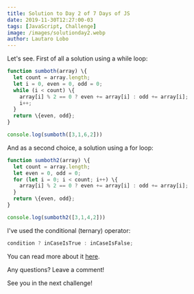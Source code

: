 ```yaml
---
title: Solution to Day 2 of 7 Days of JS
date: 2019-11-30T12:27:00-03
tags: [JavaScript, Challenge]
image: /images/solutionday2.webp
author: Lautaro Lobo
---
```


Let's see. First of all a solution using a while loop:

```javascript
function sumboth(array) \{
  let count = array.length;
  let i = 0, even = 0, odd = 0;
  while (i < count) \{
    array[i] % 2 == 0 ? even += array[i] : odd += array[i];
    i++;
  }
  return \{even, odd};
}

console.log(sumboth([3,1,6,2]))
```

And as a second choice, a solution using a for loop:

```javascript
function sumboth2(array) \{
  let count = array.length;
  let even = 0, odd = 0;
  for (let i = 0; i < count; i++) \{
    array[i] % 2 == 0 ? even += array[i] : odd += array[i];
  }
  return \{even, odd};
}

console.log(sumboth2([3,1,4,2]))
```

I've used the conditional (ternary) operator:

```javascript
condition ? inCaseIsTrue : inCaseIsFalse;
```

You can read more about it <a href="https://developer.mozilla.org/en-US/docs/Web/JavaScript/Reference/Operators/Conditional_Operator" target="_blank" title="conditional (ternary) operator">here</a>.

Any questions? Leave a comment!

See you in the next challenge!

<script type="application/ld+json">
\{
 "@context": "https://schema.org", 
 "@type": "BlogPosting",
 "url": "https://lautarolobo.xyz/blog/solution-to-day-2-of-7-days-of-js",
 "mainEntityOfPage": "https://lautarolobo.xyz/blog/solution-to-day-2-of-7-days-of-js",
 "headline": "Solution to Day 2 of 7 Days of JS",
 "alternativeHeadline": "Solution to Day 2 of 7 Days of JS",
 "genre": "JavaScript", 
 "keywords": [
  "javascript", 
  "challenge", 
  "programming"
],  
 "wordcount": "46",
 "datePublished": "2019-11-30",
 "dateCreated": "2019-11-30",
 "dateModified": "2024-06-25",
 "description": "This is the solutions to the second day of #7DaysJS",
 "isFamilyFriendly": "true",
 "image": "https://imgsafe.org/image/5709e8ceba",
 "publisher": \{
  "@type": "Organization",
  "name": "Lautaro Jordan Lobo Ravarotto",
  "url": "https://lautarolobo.xyz",
  "logo": \{  
   "@type": "ImageObject",
   "author": "Lautaro Jordan Lobo Ravarotto",
   "url": "https://imgsafe.org/image/5709e8ceba.png"
   }
  },
 "author": \{
  "@type": "Person",
  "name": "Lautaro Jordan Lobo Ravarotto",
  "url": "https://lautarolobo.xyz",
  "email": "contact@lautarolobo.xyz",
  "birthDate": "2000-04-12",
  "gender": "male",
  "nationality": "Argentina",
  "alumniOf": \{
   "@type": "CollegeOrUniversity",
   "legalName": "National University of Córdoba",
   "sameAs": "https://en.wikipedia.org/wiki/National_University_of_C%C3%B3rdoba",
   "location": \{
    "@type": "Place",
    "sameAs": "http://unc.edu.ar",
    "name": "National University of Córdoba",
    "address": \{
      "@type": "PostalAddress",
      "streetAddress": "Av. Haya de la Torre s/n",
      "addressCountry": "Argentina",
      "addressLocality": "Córdoba",
      "postalCode": "5000" 
      }
     }
    }
   },
 "creator": \{
  "@type": "Person",
  "name": "Lautaro Jordan Lobo Ravarotto",
  "url": "https://lautarolobo.xyz",
  "email": "contact@lautarolobo.xyz",
  "birthDate": "2000-04-12",
  "gender": "male",
  "nationality": "Argentina",
  "alumniOf": \{
   "@type": "CollegeOrUniversity",
   "legalName": "National University of Córdoba",
   "sameAs": "https://en.wikipedia.org/wiki/National_University_of_C%C3%B3rdoba",
   "location": \{
    "@type": "Place",
    "sameAs": "http://unc.edu.ar",
    "name": "National University of Córdoba",
    "address": \{
      "@type": "PostalAddress",
      "streetAddress": "Av. Haya de la Torre s/n",
      "addressCountry": "Argentina",
      "addressLocality": "Córdoba",
      "postalCode": "5000" 
      }
     }
    }   
   }
  }
 }
},
</script>
